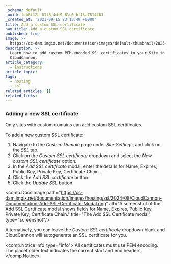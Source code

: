 ```yaml
---
_schema: default
_uuid: fdb6f12b-81f8-4df9-81c0-bf13a7514463
_created_at: '2021-09-15 23:13:40 +0000'
title: Add a custom SSL certificate
nav_title: Add a custom SSL certificate
published: true
image: >-
  https://cc-dam.imgix.net/documentation/images/default-thumbnail/2023-Q4/CloudCannon-Documentation-Thumbnail.png
description: >-
  Learn how to add custom PEM-encoded SSL certificates to your Site in
  CloudCannon.
article_category:
  - Instructions
article_topic:
tags:
  - hosting
  - ssl
related_articles: []
related_links:
---
```

### Adding a new SSL certificate

Only sites with custom domains can add custom SSL certificates.

To add a new custom SSL certificate:

1. Navigate to the *Custom Domain* page under *Site Settings*, and click on the *SSL* tab.
2. Click on the *Custom SSL certificate* dropdown and select the *New custom SSL certificate* option.
3. In the *Add SSL certificate* modal, enter the details for Name, Expires, Public Key, Private Key, Certificate Chain.
4. Click the *Add SSL certificate* button.
5. Click the *Update SSL* button.

<comp.DocsImage path="https://cc-dam.imgix.net/documentation/images/hosting/ssl/2024-08/CloudCannon-Documentation-Add-SSL-Certificate-Modal.png" alt="A screenshot of the Add SSL Certificate modal shows fields for Name, Expires, Public Key, Private Key, Certificate Chain." title="The Add SSL Certificate modal" type="screenshot"/>

Alternatively, you can leave the *Custom SSL certificate* dropdown blank and CloudCannon will autogenerate an SSL certificate for you.

<comp.Notice info_type="info">
  All certificates must use PEM encoding. The placeholder text indicates the correct start and end headers.
</comp.Notice>